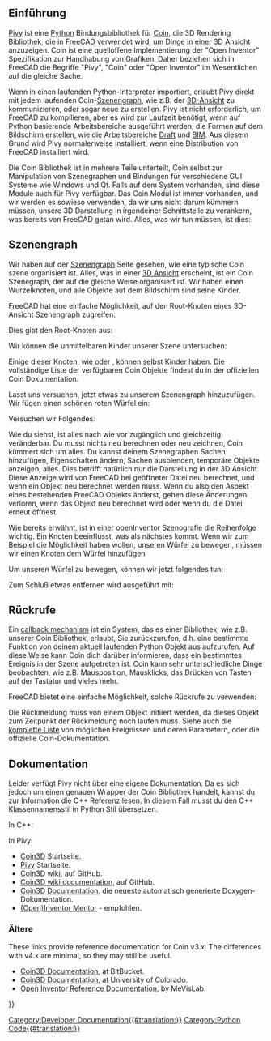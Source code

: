 <languages/>

{{Docnav/de
|[[Scenegraph/de|Szenengraph]]
|[[PySide/de|PySide]]
}}

{{TOCright}}

<span id="Introduction"></span>
==Einführung==

[[Pivy/de|Pivy]] ist eine [[Python/de|Python]] Bindungsbibliothek für [https://github.com/coin3d Coin], die 3D Rendering Bibliothek, die in FreeCAD verwendet wird, um Dinge in einer [[3D_view/de|3D Ansicht]] anzuzeigen. Coin ist eine  quelloffene Implementierung der "Open Inventor" Spezifikation zur Handhabung von Grafiken. Daher beziehen sich in FreeCAD die Begriffe "Pivy", "Coin" oder "Open Inventor" im Wesentlichen auf die gleiche Sache.

Wenn in einen laufenden Python-Interpreter importiert, erlaubt Pivy direkt mit jedem laufenden Coin-[[Scenegraph/de|Szenengraph]], wie z.B. der [[3D_view/de|3D-Ansicht]] zu kommunizieren, oder sogar neue zu erstellen. Pivy ist nicht erforderlich, um FreeCAD zu kompilieren, aber es wird zur Laufzeit benötigt, wenn auf Python basierende Arbeitsbereiche ausgeführt werden, die Formen auf dem Bildschirm erstellen, wie die Arbeitsbereiche [[Draft_Workbench/de|Draft]] und [[BIM_Workbench/de|BIM]]. Aus diesem Grund wird Pivy normalerweise installiert, wenn eine Distribution von FreeCAD installiert wird.

Die Coin Bibliothek ist in mehrere Teile unterteilt, Coin selbst zur Manipulation von Szenegraphen und Bindungen für verschiedene GUI Systeme wie Windows und Qt. Falls auf dem System vorhanden, sind diese Module auch für Pivy verfügbar. Das Coin Modul ist immer vorhanden, und wir werden es sowieso verwenden, da wir uns nicht darum kümmern müssen, unsere 3D Darstellung in irgendeiner Schnittstelle zu verankern, was bereits von FreeCAD getan wird. Alles, was wir tun müssen, ist dies:

{{Code|code=
from pivy import coin
}}

<span id="Scenegraph"></span>
==Szenengraph==

Wir haben auf der [[Scenegraph/de|Szenengraph]] Seite gesehen, wie eine typische Coin szene organisiert ist. Alles, was in einer [[3D_view/de|3D Ansicht]] erscheint, ist ein Coin Szenegraph, der auf die gleiche Weise organisiert ist. Wir haben einen Wurzelknoten, und alle Objekte auf dem Bildschirm sind seine Kinder.

FreeCAD hat eine einfache Möglichkeit, auf den Root-Knoten eines 3D-Ansicht Szenengraph zugreifen:

{{Code|code=
sg = FreeCADGui.ActiveDocument.ActiveView.getSceneGraph()
print(sg)
}}

Dies gibt den Root-Knoten aus:

{{Code|code=
<pivy.coin.SoSelection; proxy of <Swig Object of type 'SoSelection *' at 0x360cb60> >
}}

Wir können die unmittelbaren Kinder unserer Szene untersuchen:

{{Code|code=
for node in sg.getChildren():
    print(node)
}}

Einige dieser Knoten, wie {{incode|SoSeparator}} oder {{incode|SoGroup}}, können selbst Kinder haben. Die vollständige Liste der verfügbaren Coin Objekte findest du in der offiziellen Coin Dokumentation.

Lasst uns versuchen, jetzt etwas zu unserem Szenengraph hinzuzufügen. Wir fügen einen schönen roten Würfel ein:

{{Code|code=
col = coin.SoBaseColor()
col.rgb = (1, 0, 0)
cub = coin.SoCube()
myCustomNode = coin.SoSeparator()
myCustomNode.addChild(col)
myCustomNode.addChild(cub)
sg.addChild(myCustomNode)
}}

Versuchen wir Folgendes:

{{Code|code=
col.rgb = (1, 1, 0)
}}

Wie du siehst, ist alles nach wie vor zugänglich und gleichzeitig veränderbar. Du musst nichts neu berechnen oder neu zeichnen, Coin kümmert sich um alles. Du  kannst deinem Szenegraphen Sachen hinzufügen, Eigenschaften ändern, Sachen ausblenden, temporäre Objekte anzeigen, alles. Dies betrifft natürlich nur die Darstellung in der 3D Ansicht. Diese Anzeige wird von FreeCAD bei geöffneter Datei neu berechnet, und wenn ein Objekt neu berechnet werden muss. Wenn du also den Aspekt eines bestehenden FreeCAD Objekts änderst, gehen diese Änderungen verloren, wenn das Objekt neu berechnet wird oder wenn du die Datei erneut öffnest.

Wie bereits erwähnt, ist in einer openInventor Szenografie die Reihenfolge wichtig. Ein Knoten beeinflusst, was als nächstes kommt. Wenn wir zum Beispiel die Möglichkeit haben wollen, unseren Würfel zu bewegen, müssen wir einen {{incode|SoTranslation}} Knoten {{Emphasis|before}} dem Würfel hinzufügen

{{Code|code=
col = coin.SoBaseColor()
col.rgb = (1, 0, 0)
trans = coin.SoTranslation()
trans.translation.setValue([0, 0, 0])
cub = coin.SoCube()
myCustomNode = coin.SoSeparator()
myCustomNode.addChild(col)
myCustomNode.addChild(trans)
myCustomNode.addChild(cub)
sg.addChild(myCustomNode)
}}

Um unseren Würfel zu bewegen, können wir jetzt folgendes tun:

{{Code|code=
trans.translation.setValue([2, 0, 0])
}}

Zum Schluß etwas entfernen wird ausgeführt mit:

{{Code|code=
sg.removeChild(myCustomNode)
}}
{{Top}}
<span id="Callbacks"></span>
==Rückrufe==

Ein [https://en.wikipedia.org/wiki/Callback_%28computer_science%29 callback mechanism] ist ein System, das es einer Bibliothek, wie z.B. unserer Coin Bibliothek, erlaubt, Sie zurückzurufen, d.h. eine bestimmte Funktion von deinem aktuell laufenden Python Objekt aus aufzurufen. Auf diese Weise kann Coin dich darüber informieren, dass ein bestimmtes Ereignis in der Szene aufgetreten ist. Coin kann sehr unterschiedliche Dinge beobachten, wie z.B. Mausposition, Mausklicks, das Drücken von Tasten auf der Tastatur und vieles mehr.

FreeCAD bietet eine einfache Möglichkeit, solche Rückrufe zu verwenden:

{{Code|code=
from pivy import coin

class ButtonTest:
    def __init__(self):
        self.view = FreeCADGui.ActiveDocument.ActiveView
        self.callback = self.view.addEventCallbackPivy(coin.SoMouseButtonEvent.getClassTypeId(), self.getMouseClick) 

    def getMouseClick(self, event_cb):
        event = event_cb.getEvent()
        if event.getState() == coin.SoMouseButtonEvent.DOWN:
            print("Alert!!! A mouse button has been improperly clicked!!!")
            self.view.removeEventCallbackPivy(coin.SoMouseButtonEvent.getClassTypeId(), self.callback)

ButtonTest()
}}

Die Rückmeldung muss von einem Objekt initiiert werden, da dieses Objekt zum Zeitpunkt der Rückmeldung noch laufen muss.
Siehe auch die [[Code_snippets#Observe_mouse_events_in_the_3D_viewer_via_Python|komplette Liste]] von möglichen Ereignissen und deren Parametern, oder die offizielle Coin-Dokumentation.
{{Top}}
<span id="Documentation"></span>
==Dokumentation== 

Leider verfügt Pivy nicht über eine eigene Dokumentation. Da es sich jedoch um einen genauen Wrapper der Coin Bibliothek handelt, kannst du zur Information die C++ Referenz lesen. In diesem Fall musst du den C++ Klassennamensstil in Python Stil übersetzen.

In C++:

{{Code|code=
SoFile::getClassTypeId()
}}

In Pivy:

{{Code|code=
SoFile.getClassId()
}}

* [https://github.com/coin3d Coin3D] Startseite.
* [https://github.com/coin3d/pivy Pivy] Startseite.
* [https://github.com/coin3d/coin/wiki Coin3D wiki], auf GitHub.
*[https://github.com/coin3d/coin/wiki/Documentation Coin3D wiki documentation], auf GitHub.
* [https://coin3d.github.io/Coin/html/ Coin3D Documentation], die neueste automatisch generierte Doxygen-Dokumentation.
* [https://webdocs.cs.ualberta.ca/~graphics/books/mentor.pdf (Open)Inventor Mentor] - empfohlen.

<span id="Older"></span>
===Ältere===

<div lang="en" dir="ltr" class="mw-content-ltr">
These links provide reference documentation for Coin v3.x. The differences with v4.x are minimal, so they may still be useful.
</div>

<div lang="en" dir="ltr" class="mw-content-ltr">
* [https://coin3d.bitbucket.io/Coin/index.html Coin3D Documentation], at BitBucket.
* [https://grey.colorado.edu/coin3d/index.html Coin3D Documentation], at University of Colorado.
* [https://mevislabdownloads.mevis.de/docs/current/MeVis/ThirdParty/Documentation/Publish/OpenInventorReference/index.html Open Inventor Reference Documentation], by MeVisLab.
</div>
{{Top}}

{{Docnav/de
|[[Scenegraph/de|Szenengraph]]
|[[PySide/de|PySide]]
}}

{{Powerdocnavi{{#translation:}}}}
[[Category:Developer Documentation{{#translation:}}]]
[[Category:Python Code{{#translation:}}]]